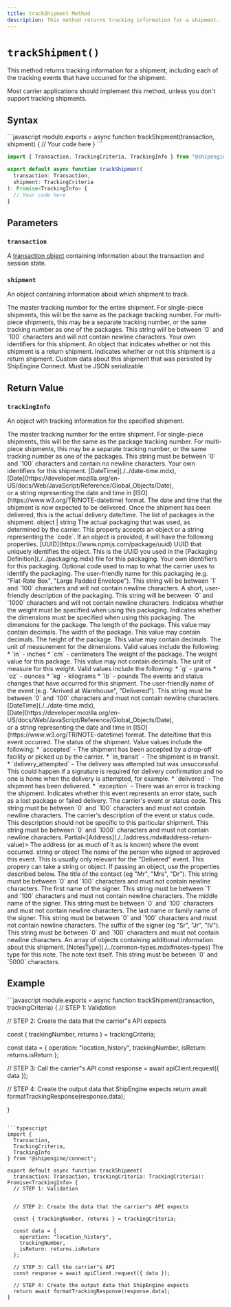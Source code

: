 ```yaml
---
title: trackShipment Method
description: This method returns tracking information for a shipment.
---
```



`trackShipment()`
===========================
This method returns tracking information for a shipment, including each of the tracking events that have occurred for the shipment.

Most carrier applications should implement this method, unless you don't support tracking shipments.


Syntax
-----------------------------------------------
<CodeWrapper>
```javascript
module.exports = async function trackShipment(transaction, shipment) {
  // Your code here
}
```

```typescript
import { Transaction, TrackingCriteria, TrackingInfo } from "@shipengine/connect";

export default async function trackShipment(
  transaction: Transaction,
  shipment: TrackingCriteria
): Promise<TrackingInfo> {
  // Your code here
}
```
</CodeWrapper>



Parameters
-----------------------------------------------

### `transaction`
A [transaction object](../transaction.mdx) containing information about the transaction and session state.

### `shipment`
An object containing information about which shipment to track.

<Reference>

  <Field name="trackingNumber" type="string" nullable={false}>
    <Description>
      The master tracking number for the entire shipment. For single-piece shipments, this will be the same as the package tracking number. For multi-piece shipments, this may be a separate tracking number, or the same tracking number as one of the packages. This string will be between `0` and `100` characters and will not contain newline characters.
    </Description>
  </Field>

  <Field name="identifiers" type="object" nullable={false}>
    <Description>
      Your own identifiers for this shipment.
    </Description>
  </Field>

  <Field name="returns" type="object" nullable={false}>
    <Description>
      An object that indicates whether or not this shipment is a return shipment.
    </Description>
  </Field>

  <Field name="returns.isReturn" type="boolean" nullable={false}>
    <Description>
      Indicates whether or not this shipment is a return shipment.
    </Description>
  </Field>

  <Field name="metadata" type="object" nullable={false}>
    <Description>
      Custom data about this shipment that was persisted by ShipEngine Connect. Must be JSON serializable.
    </Description>
  </Field>

</Reference>



Return Value
-----------------------------------------------
### `trackingInfo`
An object with tracking information for the specified shipment.

<Reference>

  <Field name="trackingNumber" type="string" required={false}>
    <Description>
      The master tracking number for the entire shipment. For single-piece shipments, this will be the same as the package tracking number. For multi-piece shipments, this may be a separate tracking number, or the same tracking number as one of the packages. This string must be between `0` and `100` characters and contain no newline characters.
    </Description>
  </Field>

  <Field name="identifiers" type="object" required={false}>
    <Description>
      Your own identifiers for this shipment.
    </Description>
  </Field>

  <Field name="deliveryDateTime" required={false}>
    <Type>
      [DateTime](./../date-time.mdx), <br/>
      [Date](https://developer.mozilla.org/en-US/docs/Web/JavaScript/Reference/Global_Objects/Date), <br/>
      or a string representing the date and time in [ISO](https://www.w3.org/TR/NOTE-datetime) format.
    </Type>
    <Description>
      The date and time that the shipment is now expected to be delivered. Once the shipment has been delivered, this is the actual delivery date/time.
    </Description>
  </Field>

  <Field name="packages" type="object[]" required={false}>
    <Description>
      The list of packages in the shipment.
    </Description>
  </Field>

  <Field name="packages[].packaging" required={true}>
    <Type>
      object | string
    </Type>
    <Description>
      The actual packaging that was used, as determined by the carrier. This property accepts an object or a string representing the `code`. If an object is provided, it will have the following properties.
    </Description>
  </Field>

  <Field name="packages[].packaging.id" required={false}>
    <Type>
      [UUID](https://www.npmjs.com/package/uuid)
    </Type>
    <Description>
      UUID that uniquely identifies the object. This is the UUID you used in the [Packaging Definition](./../packaging.mdx) file for this packaging.
    </Description>
  </Field>

  <Field name="packages[].packaging.identifiers" type="object" required={false}>
    <Description>
      Your own identifiers for this packaging.
    </Description>
  </Field>

  <Field name="packages[].packaging.code" type="string" required={false}>
    <Description>
      Optional code used to map to what the carrier uses to identify the packaging.
    </Description>
  </Field>

  <Field name="packages[].packaging.name" type="string">
    <Description>
      The user-friendly name for this packaging (e.g. "Flat-Rate Box", "Large Padded Envelope"). This string will be between `1` and `100` characters and will not contain newline characters.
    </Description>
  </Field>

  <Field name="packages[].packaging.description" type="string">
    <Description>
      A short, user-friendly description of the packaging. This string will be between `0` and `1000` characters and will not contain newline characters.
    </Description>
  </Field>

  <Field name="packages[].packaging.requiresWeight" type="boolean">
    <Description>
      Indicates whether the weight must be specified when using this packaging.
    </Description>
  </Field>

  <Field name="packages[].packaging.requiresDimensions" type="boolean">
    <Description>
      Indicates whether the dimensions must be specified when using this packaging.
    </Description>
  </Field>

  <Field name="packages[].dimensions" type="object" required={false}>
    <Description>
      The dimensions for the package.
    </Description>
  </Field>

  <Field name="packages[].dimensions.length" type="number" required={true}>
    <Description>
      The length of the package. This value may contain decimals.
    </Description>
  </Field>

  <Field name="packages[].dimensions.width" type="number" required={true}>
    <Description>
      The width of the package. This value may contain decimals.
    </Description>
  </Field>

  <Field name="packages[].dimensions.height" type="number" required={true}>
    <Description>
      The height of the package. This value may contain decimals.
    </Description>
  </Field>

  <Field name="packages[].dimensions.unit" type="string" required={true}>
    <Description>
      The unit of measurement for the dimensions. Valid values include the following:
      * `in` - inches
      * `cm` - centimeters
    </Description>
  </Field>

  <Field name="packages[].weight" type="object">
    <Description>
      The weight of the package.
    </Description>
  </Field>

  <Field name="packages[].weight.value" type="number">
    <Description>
      The weight value for this package. This value may not contain decimals.
    </Description>
  </Field>

  <Field name="packages[].weight.unit" type="string">
    <Description>
      The unit of measure for this weight. Valid values include the following:
      * `g` - grams
      * `oz` - ounces
      * `kg` - kilograms
      * `lb` - pounds
    </Description>
  </Field>

  <Field name="events" type="object[]" required={true}>
    <Description>
      The events and status changes that have occurred for this shipment.
    </Description>
  </Field>

  <Field name="events[].name" type="string" required={false}>
    <Description>
      The user-friendly name of the event (e.g. "Arrived at Warehouse", "Delivered"). This string must be between `0` and `100` characters and must not contain newline characters.
    </Description>
  </Field>

  <Field name="events[].dateTime" required={true}>
    <Type>
      [DateTime](./../date-time.mdx), <br/>
      [Date](https://developer.mozilla.org/en-US/docs/Web/JavaScript/Reference/Global_Objects/Date), <br/>
      or a string representing the date and time in [ISO](https://www.w3.org/TR/NOTE-datetime) format.
    </Type>
    <Description>
      The date/time that this event occurred.
    </Description>
  </Field>

  <Field name="events[].status" type="string" required={true}>
    <Description>
      The status of the shipment. Value values include the following:
      * `accepted` - The shipment has been accepted by a drop-off facility or picked up by the carrier.
      * `in_transit` - The shipment is in transit.
      * `delivery_attempted` - The delivery was attempted but was unsuccessful. This could happen if a signature is required for delivery confirmation
         and no one is home when the delivery is attempted, for example.
      * `delivered` - The shipment has been delivered.
      * `exception` - There was an error is tracking the shipment.
    </Description>
  </Field>

  <Field name="events[].isError" type="boolean" required={false}>
    <Description>
      Indicates whether this event represents an error state, such as a lost package or failed delivery.
    </Description>
  </Field>

  <Field name="events[].code" type="string" required={false}>
    <Description>
      The carrier's event or status code. This string must be between `0` and `100` characters and must not contain newline characters.
    </Description>
  </Field>

  <Field name="events[].description" type="string" required={false}>
    <Description>
      The carrier's description of the event or status code. This description should not be specific to this particular shipment. This string must be between `0` and `1000` characters and must not contain newline characters.
    </Description>
  </Field>

  <Field name="events[].address" required={false}>
    <Type>
      Partial&lt;[Address](./../address.mdx#address-return-value)&gt;
    </Type>
    <Description>
      The address (or as much of it as is known) where the event occurred.
    </Description>
  </Field>

  <Field name="events[].signer" required={false}>
    <Type>
      string or object
    </Type>
    <Description>
      The name of the person who signed or approved this event. This is usually only relevant for the "Delivered" event. This propery can take a string or object. If passing an object, use the properties described below.
    </Description>
  </Field>

  <Field name="events[].signer.title" type="string" required={false}>
    <Description>
      The title of the contact (eg "Mr", "Mrs", "Dr"). This string must be between `0` and `100` characters and must not contain newline characters.
    </Description>
  </Field>

  <Field name="events[].signer.given" type="string" required={true}>
    <Description>
      The first name of the signer. This string must be between `1` and `100` characters and must not contain newline characters.
    </Description>
  </Field>

  <Field name="events[].signer.middle" type="string" required={false}>
    <Description>
      The middle name of the signer. This string must be between `0` and `100` characters and must not contain newline characters.
    </Description>
  </Field>

  <Field name="events[].signer.family" type="string" required={false}>
    <Description>
      The last name or family name of the signer. This string must be between `0` and `100` characters and must not contain newline characters.
    </Description>
  </Field>

  <Field name="events[].signer.suffix" type="string" required={false}>
    <Description>
      The suffix of the signer (eg "Sr", "Jr", "IV"). This string must be between `0` and `100` characters and must not contain newline characters.
    </Description>
  </Field>

  <Field name="notes" type="object[]" required={false}>
    <Description>
      An array of objects containing additional information about this shipment.
    </Description>
  </Field>

  <Field name="notes[].type" required={true}>
    <Type>
      [NotesType](./../common-types.mdx#notes-types)
    </Type>
    <Description>
      The type for this note.
    </Description>
  </Field>

  <Field name="notes[].text" type="string" required={true}>
    <Description>
      The note text itself. This string must be between `0` and `5000` characters.
    </Description>
  </Field>

</Reference>



Example
-----------------------------------------------
<CodeWrapper>
```javascript
module.exports = async function trackShipment(transaction, trackingCriteria) {
  // STEP 1: Validation


  // STEP 2: Create the data that the carrier"s API expects

  const { trackingNumber, returns } = trackingCriteria;

  const data = {
    operation: "location_history",
    trackingNumber,
    isReturn: returns.isReturn
  };

  // STEP 3: Call the carrier"s API
  const response = await apiClient.request({ data });

  // STEP 4: Create the output data that ShipEngine expects
  return await formatTrackingResponse(response.data);

}
```

```typescript
import {
  Transaction,
  TrackingCriteria,
  TrackingInfo
} from "@shipengine/connect";

export default async function trackShipment(
  transaction: Transaction, trackingCriteria: TrackingCriteria): Promise<TrackingInfo> {
  // STEP 1: Validation


  // STEP 2: Create the data that the carrier"s API expects

  const { trackingNumber, returns } = trackingCriteria;

  const data = {
    operation: "location_history",
    trackingNumber,
    isReturn: returns.isReturn
  };

  // STEP 3: Call the carrier"s API
  const response = await apiClient.request({ data });

  // STEP 4: Create the output data that ShipEngine expects
  return await formatTrackingResponse(response.data);
}
```
</CodeWrapper>
